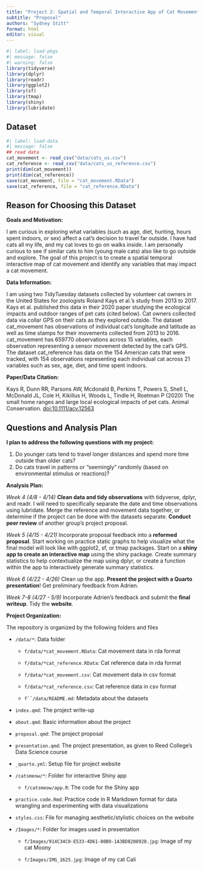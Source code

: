 ```yaml
---
title: "Project 2: Spatial and Temporal Interactive App of Cat Movement"
subtitle: "Proposal"
authors: "Sydney Stitt"
format: html
editor: visual
---
```


```r
#| label: load-pkgs
#| message: false
#| warning: false
library(tidyverse)
library(dplyr)
library(readr)
library(ggplot2)
library(sf)
library(tmap)
library(shiny)
library(lubridate)
```

## Dataset

```r
#| label: load-data
#| message: false
## read data 
cat_movement <- read_csv("data/cats_us.csv")
cat_reference <- read_csv("data/cats_us_reference.csv")
print(dim(cat_movement))
print(dim(cat_reference))
save(cat_movement, file = "cat_movement.RData")
save(cat_reference, file = "cat_reference.RData")
```

## Reason for Choosing this Dataset

**Goals and Motivation:**

I am curious in exploring what variables (such as age, diet, hunting, hours spent indoors, or sex) affect a cat's decision to travel far outside. I have had cats all my life, and my cat loves to go on walks inside. I am personally curious to see if similar cats to him (young male cats) also like to go outside and explore. The goal of this project is to create a spatial temporal interactive map of cat movement and identify any variables that may impact a cat movement.

**Data Information:**

I am using two TidyTuesday datasets collected by volunteer cat owners in the United States for zoologists Roland Kays et al.'s study from 2013 to 2017. Kays et al. published this data in their 2020 paper studying the ecological impacts and outdoor ranges of pet cats (cited below). Cat owners collected data via collar GPS on their cats as they explored outside. The dataset cat_movement has observations of individual cat's longitude and latitude as well as time stamps for their movements collected from 2013 to 2016. cat_movement has 659770 observations across 15 variables, each observation representing a sensor movement detected by the cat's GPS. The dataset cat_reference has data on the 154 American cats that were tracked, with 154 observations representing each individual cat across 21 variables such as sex, age, diet, and time spent indoors.

**Paper/Data Citation:**

Kays R, Dunn RR, Parsons AW, Mcdonald B, Perkins T, Powers S, Shell L, McDonald JL, Cole H, Kikillus H, Woods L, Tindle H, Roetman P (2020) The small home ranges and large local ecological impacts of pet cats. Animal Conservation. [doi:10.1111/acv.12563](http://dx.doi.org/10.1111/acv.12563)

## Questions and Analysis Plan

**I plan to address the following questions with my project:**

1.  Do younger cats tend to travel longer distances and spend more time outside than older cats?
2.  Do cats travel in patterns or "seemingly" randomly (based on environmental stimulus or reactions)?

**Analysis Plan:**

*Week 4 (4/8 - 4/14)* **Clean data and tidy observations** with tidyverse, dplyr, and readr. I will need to specifically separate the date and time observations using lubridate. Merge the reference and movement data together, or determine if the project can be done with the datasets separate. **Conduct peer review** of another group's project proposal.

*Week 5 (4/15 - 4/21)* Incorporate proposal feedback into a **reformed proposal**. Start working on practice static graphs to help visualize what the final model will look like with ggplot2, sf, or tmap packages. Start on a **shiny app to create an interactive map** using the shiny package. Create summary statistics to help contextualize the map using dplyr, or create a function within the app to interactively generate summary statistics.

*Week 6 (4/22 - 4/26)* Clean up the app. **Present the project with a Quarto presentation**! Get preliminary feedback from Adrien.

*Week 7-8 (4/27 - 5/9)* Incorporate Adrien's feedback and submit the **final writeup**. Tidy the **website**.

**Project Organization:**

The repository is organized by the following folders and files

-   `/data/*`: Data folder

    -   `f/data/*cat_movement.RData`: Cat movement data in rda format

    -   `f/data/*cat_reference.RData`: Cat reference data in rda format

    -   `f/data/*cat_movement.csv`: Cat movement data in csv format

    -   `f/data/*cat_reference.csv`: Cat reference data in csv format

    -   `f``/data/README.md`: Metadata about the datasets

-   `index.qmd`: The project write-up

-   `about.qmd`: Basic information about the project

-   `proposal.qmd`: The project proposal

-   `presentation.qmd`: The project presentation, as given to Reed College's Data Science course

-   `_quarto.yml`: Setup file for project website

-   `/catsmeow/*`: Folder for interactive Shiny app

    -   `f/catsmeow/app.R`: The code for the Shiny app

-   `practice.code.Rmd`: Practice code in R Markdown format for data wrangling and experimenting with data visualizations

```{=html}
<!-- -->
```
-   `styles.css`: File for managing aesthetic/stylistic choices on the website

```{=html}
<!-- -->
```
-   `/Images/*`: Folder for images used in presentation

    -   `f/Images/914C34C0-E533-4D61-80B9-1A3BD8208928.jpg`: Image of my cat Moony

    -   `f/Images/IMG_1625.jpg`: Image of my cat Cali
